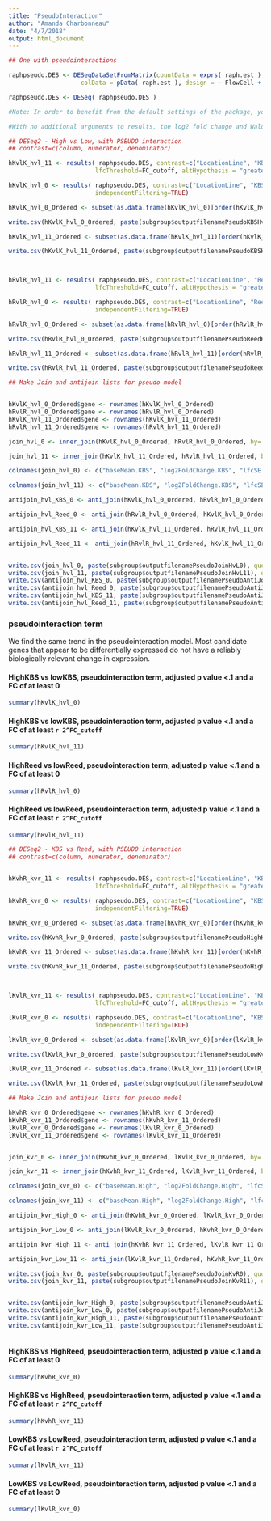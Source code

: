```yaml
---
title: "PseudoInteraction"
author: "Amanda Charbonneau"
date: "4/7/2018"
output: html_document
---
```


```r
## One with pseudointeractions

raphpseudo.DES <- DESeqDataSetFromMatrix(countData = exprs( raph.est ), 
                    colData = pData( raph.est ), design = ~ FlowCell + LocationLine )

raphpseudo.DES <- DESeq( raphpseudo.DES )

#Note: In order to benefit from the default settings of the package, you should put the variable of interest at the end of the formula and make sure the control level is the first level. https://bioconductor.org/packages/3.7/bioc/vignettes/DESeq2/inst/doc/DESeq2.html#htseq

#With no additional arguments to results, the log2 fold change and Wald test p value will be for the last variable in the design formula, and if this is a factor, the comparison will be the last level of this variable over the reference level (see previous note on factor levels). However, the order of the variables of the design do not matter so long as the user specifies the comparison to build a results table for, using the name or contrast arguments of results. https://bioconductor.org/packages/3.7/bioc/vignettes/DESeq2/inst/doc/DESeq2.html#htseq

```

```r
## DESeq2 - High vs Low, with PSEUDO interaction
## contrast=c(column, numerator, denominator)

hKvlK_hvl_11 <- results( raphpseudo.DES, contrast=c("LocationLine", "KBSHigh", "KBSLow"),
                        lfcThreshold=FC_cutoff, altHypothesis = "greaterAbs", independentFiltering=TRUE)

hKvlK_hvl_0 <- results( raphpseudo.DES, contrast=c("LocationLine", "KBSHigh", "KBSLow"),
                        independentFiltering=TRUE)

hKvlK_hvl_0_Ordered <- subset(as.data.frame(hKvlK_hvl_0)[order(hKvlK_hvl_0$padj),], padj < p_cutoff)

write.csv(hKvlK_hvl_0_Ordered, paste(subgroup$outputfilenamePseudoKBSHvL0), quote=FALSE)

hKvlK_hvl_11_Ordered <- subset(as.data.frame(hKvlK_hvl_11)[order(hKvlK_hvl_11$padj),], padj < p_cutoff)

write.csv(hKvlK_hvl_11_Ordered, paste(subgroup$outputfilenamePseudoKBSHvL11), quote=FALSE)



hRvlR_hvl_11 <- results( raphpseudo.DES, contrast=c("LocationLine", "ReedHigh", "ReedLow"),
                        lfcThreshold=FC_cutoff, altHypothesis = "greaterAbs", independentFiltering=TRUE)

hRvlR_hvl_0 <- results( raphpseudo.DES, contrast=c("LocationLine", "ReedHigh", "ReedLow"),
                        independentFiltering=TRUE)

hRvlR_hvl_0_Ordered <- subset(as.data.frame(hRvlR_hvl_0)[order(hRvlR_hvl_0$padj),], padj < p_cutoff)

write.csv(hRvlR_hvl_0_Ordered, paste(subgroup$outputfilenamePseudoReedHvL0), quote=FALSE)

hRvlR_hvl_11_Ordered <- subset(as.data.frame(hRvlR_hvl_11)[order(hRvlR_hvl_11$padj),], padj < p_cutoff)

write.csv(hRvlR_hvl_11_Ordered, paste(subgroup$outputfilenamePseudoReedHvL11), quote=FALSE)

## Make Join and antijoin lists for pseudo model


hKvlK_hvl_0_Ordered$gene <- rownames(hKvlK_hvl_0_Ordered)
hRvlR_hvl_0_Ordered$gene <- rownames(hRvlR_hvl_0_Ordered)
hKvlK_hvl_11_Ordered$gene <- rownames(hKvlK_hvl_11_Ordered)
hRvlR_hvl_11_Ordered$gene <- rownames(hRvlR_hvl_11_Ordered)

join_hvl_0 <- inner_join(hKvlK_hvl_0_Ordered, hRvlR_hvl_0_Ordered, by= c("gene"="gene") ) 

join_hvl_11 <- inner_join(hKvlK_hvl_11_Ordered, hRvlR_hvl_11_Ordered, by= c("gene"="gene"))

colnames(join_hvl_0) <- c("baseMean.KBS", "log2FoldChange.KBS", "lfcSE.KBS", "stat.KBS", "pvalue.KBS", "padj.KBS", "gene", "baseMean.Reed", "log2FoldChange.Reed","lfcSE.Reed", "stat.Reed", "pvalue.Reed", "padj.Reed")

colnames(join_hvl_11) <- c("baseMean.KBS", "log2FoldChange.KBS", "lfcSE.KBS", "stat.KBS", "pvalue.KBS", "padj.KBS", "gene", "baseMean.Reed", "log2FoldChange.Reed","lfcSE.Reed", "stat.Reed", "pvalue.Reed", "padj.Reed")

antijoin_hvl_KBS_0 <- anti_join(hKvlK_hvl_0_Ordered, hRvlR_hvl_0_Ordered, by= c("gene"="gene"))

antijoin_hvl_Reed_0 <- anti_join(hRvlR_hvl_0_Ordered, hKvlK_hvl_0_Ordered,by= c("gene"="gene"))

antijoin_hvl_KBS_11 <- anti_join(hKvlK_hvl_11_Ordered, hRvlR_hvl_11_Ordered, by= c("gene"="gene"))

antijoin_hvl_Reed_11 <- anti_join(hRvlR_hvl_11_Ordered, hKvlK_hvl_11_Ordered, by= c("gene"="gene"))


write.csv(join_hvl_0, paste(subgroup$outputfilenamePseudoJoinHvL0), quote=FALSE)
write.csv(join_hvl_11, paste(subgroup$outputfilenamePseudoJoinHvL11), quote=FALSE)
write.csv(antijoin_hvl_KBS_0, paste(subgroup$outputfilenamePseudoAntiJoinKBSHvL0), quote=FALSE)
write.csv(antijoin_hvl_Reed_0, paste(subgroup$outputfilenamePseudoAntiJoinReedHvL0), quote=FALSE)
write.csv(antijoin_hvl_KBS_11, paste(subgroup$outputfilenamePseudoAntiJoinKBSHvL11), quote=FALSE)
write.csv(antijoin_hvl_Reed_11, paste(subgroup$outputfilenamePseudoAntiJoinReedHvL11), quote=FALSE)

```


### pseudointeraction term

We find the same trend in the pseudointeraction model. Most candidate genes that appear to be differentially expressed do not have a reliably biologically relevant change in expression.

#### HighKBS vs lowKBS, pseudointeraction term, adjusted p value <.1 and a FC of at least 0
```r
summary(hKvlK_hvl_0)
```



#### HighKBS vs lowKBS, pseudointeraction term, adjusted p value <.1 and a FC of at least `r 2^FC_cutoff`
```r
summary(hKvlK_hvl_11)
```

#### HighReed vs lowReed, pseudointeraction term, adjusted p value <.1 and a FC of at least 0
```r
summary(hRvlR_hvl_0)
```


#### HighReed vs lowReed, pseudointeraction term, adjusted p value <.1 and a FC of at least `r 2^FC_cutoff` 
```r
summary(hRvlR_hvl_11)
```


```r
## DESeq2 - KBS vs Reed, with PSEUDO interaction
## contrast=c(column, numerator, denominator)


hKvhR_kvr_11 <- results( raphpseudo.DES, contrast=c("LocationLine", "KBSHigh", "ReedHigh"),
                        lfcThreshold=FC_cutoff, altHypothesis = "greaterAbs", independentFiltering=TRUE)

hKvhR_kvr_0 <- results( raphpseudo.DES, contrast=c("LocationLine", "KBSHigh", "ReedHigh"),
                        independentFiltering=TRUE)

hKvhR_kvr_0_Ordered <- subset(as.data.frame(hKvhR_kvr_0)[order(hKvhR_kvr_0$padj),], padj < p_cutoff)

write.csv(hKvhR_kvr_0_Ordered, paste(subgroup$outputfilenamePseudoHighKvR0), quote=FALSE)

hKvhR_kvr_11_Ordered <- subset(as.data.frame(hKvhR_kvr_11)[order(hKvhR_kvr_11$padj),], padj < p_cutoff)

write.csv(hKvhR_kvr_11_Ordered, paste(subgroup$outputfilenamePseudoHighKvR11), quote=FALSE)



lKvlR_kvr_11 <- results( raphpseudo.DES, contrast=c("LocationLine", "KBSLow", "ReedLow"),
                        lfcThreshold=FC_cutoff, altHypothesis = "greaterAbs", independentFiltering=TRUE)

lKvlR_kvr_0 <- results( raphpseudo.DES, contrast=c("LocationLine", "KBSLow", "ReedLow"),
                        independentFiltering=TRUE)

lKvlR_kvr_0_Ordered <- subset(as.data.frame(lKvlR_kvr_0)[order(lKvlR_kvr_0$padj),], padj < p_cutoff)

write.csv(lKvlR_kvr_0_Ordered, paste(subgroup$outputfilenamePseudoLowKvR0), quote=FALSE)

lKvlR_kvr_11_Ordered <- subset(as.data.frame(lKvlR_kvr_11)[order(lKvlR_kvr_11$padj),], padj < p_cutoff)

write.csv(lKvlR_kvr_11_Ordered, paste(subgroup$outputfilenamePseudoLowKvR11), quote=FALSE)

## Make Join and antijoin lists for pseudo model

hKvhR_kvr_0_Ordered$gene <- rownames(hKvhR_kvr_0_Ordered)
hKvhR_kvr_11_Ordered$gene <- rownames(hKvhR_kvr_11_Ordered)
lKvlR_kvr_0_Ordered$gene <- rownames(lKvlR_kvr_0_Ordered)
lKvlR_kvr_11_Ordered$gene <- rownames(lKvlR_kvr_11_Ordered)


join_kvr_0 <- inner_join(hKvhR_kvr_0_Ordered, lKvlR_kvr_0_Ordered, by= c("gene"="gene") ) 

join_kvr_11 <- inner_join(hKvhR_kvr_11_Ordered, lKvlR_kvr_11_Ordered, by= c("gene"="gene"))

colnames(join_kvr_0) <- c("baseMean.High", "log2FoldChange.High", "lfcSE.High", "stat.High", "pvalue.High", "padj.High", "gene", "baseMean.Low", "log2FoldChange.Low","lfcSE.Low", "stat.Low", "pvalue.Low", "padj.Low")

colnames(join_kvr_11) <- c("baseMean.High", "log2FoldChange.High", "lfcSE.High", "stat.High", "pvalue.High", "padj.High", "gene", "baseMean.Low", "log2FoldChange.Low","lfcSE.Low", "stat.Low", "pvalue.Low", "padj.Low")

antijoin_kvr_High_0 <- anti_join(hKvhR_kvr_0_Ordered, lKvlR_kvr_0_Ordered, by= c("gene"="gene"))

antijoin_kvr_Low_0 <- anti_join(lKvlR_kvr_0_Ordered, hKvhR_kvr_0_Ordered,by= c("gene"="gene"))

antijoin_kvr_High_11 <- anti_join(hKvhR_kvr_11_Ordered, lKvlR_kvr_11_Ordered, by= c("gene"="gene"))

antijoin_kvr_Low_11 <- anti_join(lKvlR_kvr_11_Ordered, hKvhR_kvr_11_Ordered, by= c("gene"="gene"))

write.csv(join_kvr_0, paste(subgroup$outputfilenamePseudoJoinKvR0), quote=FALSE)
write.csv(join_kvr_11, paste(subgroup$outputfilenamePseudoJoinKvR11), quote=FALSE)


write.csv(antijoin_kvr_High_0, paste(subgroup$outputfilenamePseudoAntiJoinHighKvR0), quote=FALSE)
write.csv(antijoin_kvr_Low_0, paste(subgroup$outputfilenamePseudoAntiJoinLowKvR0), quote=FALSE)
write.csv(antijoin_kvr_High_11, paste(subgroup$outputfilenamePseudoAntiJoinHighKvR11), quote=FALSE)
write.csv(antijoin_kvr_Low_11, paste(subgroup$outputfilenamePseudoAntiJoinLowKvR11), quote=FALSE)
          

```


#### HighKBS vs HighReed, pseudointeraction term, adjusted p value <.1 and a FC of at least 0
```r
summary(hKvhR_kvr_0)
```

#### HighKBS vs HighReed, pseudointeraction term, adjusted p value <.1 and a FC of at least `r 2^FC_cutoff`
```r
summary(hKvhR_kvr_11)
```


#### LowKBS vs LowReed, pseudointeraction term, adjusted p value <.1 and a FC of at least `r 2^FC_cutoff` 
```r
summary(lKvlR_kvr_11)
```


#### LowKBS vs LowReed, pseudointeraction term, adjusted p value <.1 and a FC of at least 0
```r
summary(lKvlR_kvr_0)
```

